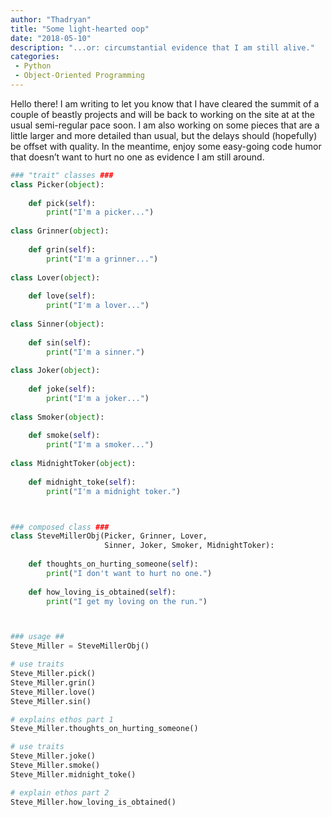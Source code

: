 ```yaml
---
author: "Thadryan"
title: "Some light-hearted oop"
date: "2018-05-10"
description: "...or: circumstantial evidence that I am still alive."
categories:
 - Python
 - Object-Oriented Programming
---
```


Hello there! I am writing to let you know that I have cleared the summit of a couple of beastly projects and will be back to working on the site at at the usual semi-regular pace soon. I am also working on some pieces that are a little larger and more detailed than usual, but the delays should (hopefully) be offset with quality. In the meantime, enjoy some easy-going code humor that doesn't want to hurt no one as evidence I am still around.

```python

### "trait" classes ###
class Picker(object):
    
    def pick(self):
        print("I'm a picker...")
    
class Grinner(object):
    
    def grin(self):
        print("I'm a grinner...")
    
class Lover(object):
    
    def love(self):
        print("I'm a lover...")
    
class Sinner(object):
    
    def sin(self):
        print("I'm a sinner.")
    
class Joker(object):
    
    def joke(self):
        print("I'm a joker...")
    
class Smoker(object):
    
    def smoke(self):
        print("I'm a smoker...")
        
class MidnightToker(object):
    
    def midnight_toke(self):
        print("I'm a midnight toker.")



### composed class ### 
class SteveMillerObj(Picker, Grinner, Lover, 
                     Sinner, Joker, Smoker, MidnightToker):
    
    def thoughts_on_hurting_someone(self):
        print("I don't want to hurt no one.")
        
    def how_loving_is_obtained(self):
        print("I get my loving on the run.")



### usage ##
Steve_Miller = SteveMillerObj()

# use traits
Steve_Miller.pick()
Steve_Miller.grin()
Steve_Miller.love()
Steve_Miller.sin()

# explains ethos part 1
Steve_Miller.thoughts_on_hurting_someone()

# use traits 
Steve_Miller.joke()
Steve_Miller.smoke()
Steve_Miller.midnight_toke()

# explain ethos part 2
Steve_Miller.how_loving_is_obtained()
```
